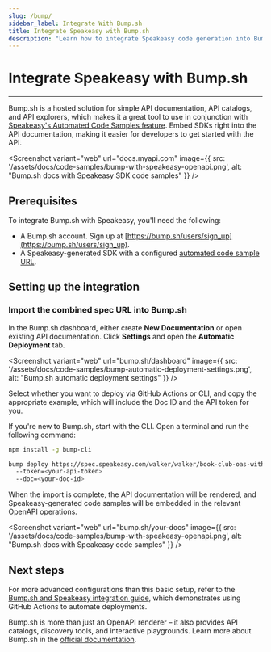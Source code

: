 ```yaml
---
slug: /bump/
sidebar_label: Integrate With Bump.sh
title: Integrate Speakeasy with Bump.sh
description: "Learn how to integrate Speakeasy code generation into Bump.sh docs."
---
```



# Integrate Speakeasy with Bump.sh

---



Bump.sh is a hosted solution for simple API documentation, API catalogs, and API explorers, which makes it a great tool to use in conjunction with [Speakeasy's Automated Code Samples feature](/docs/code-samples/automated-code-sample-urls). Embed SDKs right into the API documentation, making it easier for developers to get started with the API.

<Screenshot 
  variant="web"
  url="docs.myapi.com" 
  image={{
    src: '/assets/docs/code-samples/bump-with-speakeasy-openapi.png',
    alt: "Bump.sh docs with Speakeasy SDK code samples"
  }}
/>

## Prerequisites

To integrate Bump.sh with Speakeasy, you'll need the following:

 - A Bump.sh account. Sign up at [https://bump.sh/users/sign_up](https://bump.sh/users/sign_up).
 - A Speakeasy-generated SDK with a configured [automated code sample URL](/docs/code-samples/automated-code-sample-urls).



## Setting up the integration

<GetPublicUrlSnippet />

### Import the combined spec URL into Bump.sh

In the Bump.sh dashboard, either create **New Documentation** or open existing API documentation. Click **Settings** and open the **Automatic Deployment** tab.

<Screenshot 
  variant="web"
  url="bump.sh/dashboard" 
  image={{
    src: '/assets/docs/code-samples/bump-automatic-deployment-settings.png',
    alt: "Bump.sh automatic deployment settings"
  }}
/>

Select whether you want to deploy via GitHub Actions or CLI, and copy the appropriate example, which will include the Doc ID and the API token for you.

If you're new to Bump.sh, start with the CLI. Open a terminal and run the following command:

```bash
npm install -g bump-cli

bump deploy https://spec.speakeasy.com/walker/walker/book-club-oas-with-code-samples
  --token=<your-api-token>
  --doc=<your-doc-id>
```

When the import is complete, the API documentation will be rendered, and Speakeasy-generated code samples will be embedded in the relevant OpenAPI operations.

<Screenshot 
  variant="web"
  url="bump.sh/your-docs" 
  image={{
    src: '/assets/docs/code-samples/bump-with-speakeasy-openapi.png',
    alt: "Bump.sh docs with Speakeasy code samples"
  }}
/>

## Next steps

For more advanced configurations than this basic setup, refer to the [Bump.sh and Speakeasy integration guide](https://docs.bump.sh/guides/bump-sh-tutorials/generate-sdks-with-speakeasy/), which demonstrates using GitHub Actions to automate deployments.

Bump.sh is more than just an OpenAPI renderer – it also provides API catalogs, discovery tools, and interactive playgrounds. Learn more about Bump.sh in the [official documentation](https://docs.bump.sh/).
